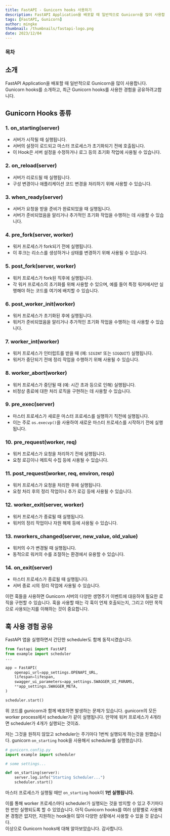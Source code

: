 ```yaml
---
title: FastAPI - Gunicorn hooks 사용하기
description: FastAPI Application을 배포할 때 일반적으로 Gunicorn을 많이 사용합니다. Gunicorn hooks를 소개하고, 최근 Gunicorn hooks를 사용한 경험을 공유하려고합니다.
tags: [FastAPI, Gunicorn]
author: mingke
thumbnail: /thumbnails/fastapi-logo.png
date: 2023/12/04
---
```


### 목차

## 소개

FastAPI Application을 배포할 때 일반적으로 Gunicorn을 많이 사용합니다. Gunicorn hooks를 소개하고, 최근 Gunicorn hooks를 사용한 경험을 공유하려고합니다.

## Gunicorn Hooks 종류

### 1. on_starting(server)

- 서버가 시작될 때 실행됩니다.
- 서버의 설정이 로드되고 마스터 프로세스가 초기화되기 전에 호출됩니다.
- 이 Hook은 서버 설정을 수정하거나 로그 등의 초기화 작업에 사용될 수 있습니다.

### 2. on_reload(server)

- 서버가 리로드될 때 실행됩니다.
- 구성 변경이나 애플리케이션 코드 변경을 처리하기 위해 사용할 수 있습니다.

### 3. when_ready(server)

- 서버가 요청을 받을 준비가 완료되었을 때 실행됩니다.
- 서버가 준비되었음을 알리거나 추가적인 초기화 작업을 수행하는 데 사용할 수 있습니다.

### 4. pre_fork(server, worker)

- 워커 프로세스가 fork되기 전에 실행됩니다.
- 이 후크는 리소스를 생성하거나 상태를 변경하기 위해 사용될 수 있습니다.

### 5. post_fork(server, worker)

- 워커 프로세스가 fork된 직후에 실행됩니다.
- 각 워커 프로세스의 초기화를 위해 사용할 수 있으며, 예를 들어 특정 워커에서만 실행해야 하는 코드를 여기에 배치할 수 있습니다.

### 6. post_worker_init(worker)

- 워커 프로세스가 초기화된 후에 실행됩니다.
- 워커가 준비되었음을 알리거나 추가적인 초기화 작업을 수행하는 데 사용할 수 있습니다.

### 7. worker_int(worker)

- 워커 프로세스가 인터럽트를 받을 때 (예: `SIGINT` 또는 `SIGQUIT`) 실행됩니다.
- 워커가 중단되기 전에 정리 작업을 수행하기 위해 사용될 수 있습니다.

### 8. worker_abort(worker)

- 워커 프로세스가 중단될 때 (예: 시간 초과 등으로 인해) 실행됩니다.
- 비정상 종료에 대한 처리 로직을 구현하는 데 사용할 수 있습니다.

### 9. pre_exec(server)

- 마스터 프로세스가 새로운 마스터 프로세스를 실행하기 직전에 실행됩니다.
- 이는 주로 `os.execvp()`을 사용하여 새로운 마스터 프로세스를 시작하기 전에 실행됩니다.

### 10. pre_request(worker, req)

- 워커 프로세스가 요청을 처리하기 전에 실행됩니다.
- 요청 로깅이나 메트릭 수집 등에 사용될 수 있습니다.

### 11. post_request(worker, req, environ, resp)

- 워커 프로세스가 요청을 처리한 후에 실행됩니다.
- 요청 처리 후의 정리 작업이나 추가 로깅 등에 사용될 수 있습니다.

### 12. worker_exit(server, worker)

- 워커 프로세스가 종료될 때 실행됩니다.
- 워커의 정리 작업이나 자원 해제 등에 사용될 수 있습니다.

### 13. nworkers_changed(server, new_value, old_value)

- 워커의 수가 변경될 때 실행됩니다.
- 동적으로 워커의 수를 조절하는 환경에서 유용할 수 있습니다.

### 14. on_exit(server)

- 마스터 프로세스가 종료될 때 실행됩니다.
- 서버 종료 시의 정리 작업에 사용될 수 있습니다.

이런 훅들을 사용하면 Gunicorn 서버의 다양한 생명주기 이벤트에 대응하여 필요한 로직을 구현할 수 있습니다. 훅을 사용할 때는 각 훅이 언제 호출되는지, 그리고 어떤 목적으로 사용되는지를 이해하는 것이 중요합니다.

## 훅 사용 경험 공유

FastAPI 앱을 실행하면서 간단한 scheduler도 함께 동작시켰습니다.

```python
from fastapi import FastAPI
from example import scheduler
...

app = FastAPI(
    openapi_url=app_settings.OPENAPI_URL,
    lifespan=lifespan,
    swagger_ui_parameters=app_settings.SWAGGER_UI_PARAMS,
    **app_settings.SWAGGER_META,
)

scheduler.start()
```

위 코드를 gunicorn과 함께 배포하면 발생하는 문제가 있습니다. gunicorn의 모든 worker process에서 scheduler가 같이 실행됩니다. 만약에 워커 프로세스가 4개라면 scheduler가 4개가 실행되는 것이죠.

저는 그것을 원하지 않았고 scheduler는 주기마다 1번씩 실행되게 하는것을 원했습니다. gunicorn `on_starting` hook을 사용해서 scheduler를 실행했습니다.

```python
# gunicorn.config.py
import example import scheduler

# some settings...

def on_starting(server):
    server.log.info("Starting Scheduler...")
    scheduler.start()
```

마스터 프로세스가 실행될 때만 `on_starting` hook이 **1번 실행됩니다.**

이를 통해 worker 프로세스마다 scheduler가 실행되는 것을 방지할 수 있고 주기마다 한 번만 실행되도록 할 수 있었습니다.
아직 Gunicorn hooks를 여러 상황별로 사용해 본 경험은 없지만, 지원하는 hook들이 많아 다양한 상황에서 사용할 수 있을 것 같습니다.  
이상으로 Gunicorn hooks에 대해 알아보았습니다. 감사합니다.
